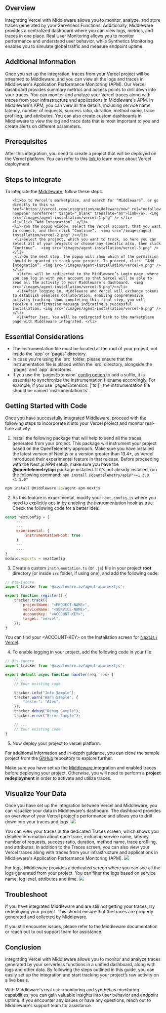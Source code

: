 ## Overview
Integrating Vercel with Middleware allows you to monitor, analyze, and store traces generated by your Serverless Functions. Additionally, Middleware provides a centralized dashboard where you can view logs, metrics, and traces in one place. Real User Monitoring allows you to monitor performance and understand user behavior, while Synthetics Monitoring enables you to simulate global traffic and measure endpoint uptime.


## Additional Information
Once you set up the integration, traces from your Vercel project will be streamed to Middleware, and you can view all the logs and traces in Middleware's Application Performance Monitoring (APM). Our Vercel dashboard provides summary metrics and access points to drill down into your traces. You can monitor and analyze your Vercel traces along with traces from your infrastructure and applications in Middleware's APM. In Middleware's APM, you can view all the details, including service name, latency, number of requests, success ratio, duration, method name, trace profiling, and attributes. You can also create custom dashboards in Middleware to view the log and trace data that is most important to you and create alerts on different parameters.



## Prerequisites
After this integration, you need to create a project that will be deployed on the Vercel platform. You can refer to this <a href="https://vercel.com/docs/concepts/projects/overview" rel="nofollow noopener noreferrer" target="_blank" translate="no"> link </a> to learn more about Vercel deployment.


## Steps to integrate
To integrate the <a href="https://vercel.com/integrations/middleware" rel="nofollow noopener noreferrer" target="_blank" translate="no" color="blue">Middleware</a>, follow these steps.
<ol>
   
    <li>Go to Vercel’s marketplace, and search for “Middleware”, or go directly to this <a href="https://vercel.com/integrations/middleware/new" rel="nofollow noopener noreferrer" target="_blank" translate="no">link</a>. <img src="/images/agent-installation/vercel-1.png" /> </li>
    <li>Click “Add Integration”. </li>
    <li>From the popup window, select the Vercel account, that you want to connect, and then click “Continue”.  <img src="/images/agent-installation/vercel-2.png" /></li>
     <li>Select the project, which you want to track, so here you can select all of your projects or choose any specific also, then click “Continue”.  <img src="/images/agent-installation/vercel-3.png" />  </li>
     <li>On the next step, the popup will show which of the permission should be granted to track your project. To proceed, click  “Add integration”. <img src="/images/agent-installation/vercel-4.png" /> </li>
      <li>You will be redirected to the Middleware’s Login page, where you can log in with your account so that Vercel will be able to send all the activity to your Middleware’s dashboard.  <img src="/images/agent-installation/vercel-5.png"/></li>
      <li>After logging in, Middleware and Vercel will exchange tokens to establish seamless collaboration, enabling comprehensive activity tracking. Upon completing this final step, you will receive a confirmation message indicating a successful installation. <img src="/images/agent-installation/vercel-6.png" /></li>
      <li>After 3sec, You will be redirected back to the marketplace page with Middleware integrated. </li>
</ol>

## Essential Considerations
<ul>
    <li>The instrumentation file must be located at the root of your project, not inside the `app` or `pages` directory.</li>
    <li>In case you're using the `src` folder, please ensure that the instrumentation file is placed within the `src` directory, alongside the `pages` and `app` directories.</li>
    <li>If you use the `pagesExtension` <a href="https://nextjs.org/docs/pages/api-reference/next-config-js/pageExtensions" rel="nofollow noopener noreferrer" target="_blank" translate="no" color="blue"> config option </a> to add a suffix, it is essential to synchronize the instrumentation filename accordingly. For example, if you use `pagesExtension: ['ts']`, the instrumentation file should be named `instrumentation.ts`.</li>
</ul>

## Getting Started with Code
Once you have successfully integrated Middleware, proceed with the following steps to incorporate it into your Vercel project and monitor real-time activity:

1. Install the following package that will help to send all the traces generated from your project. This package will instrument your project based on the OpenTelemetry approach.
<Note>Make sure you have installed the latest version of Next.js or a version greater than 13.4+, as Vercel introduced their experimental feature in that release.</Note>
<Note>Before proceeding with the Next.js APM setup, make sure you have the **@opentelemetry/api** package installed. If it's not already installed, run the following command: `npm install @opentelemetry/api@">=1.3.0 <1.5.0"`</Note>

```javascript Shell
npm install @middleware.io/agent-apm-nextjs
```

2. As this feature is experimental, modify your `next.config.js` where you need to explicitly opt-in by enabling the instrumentation hook as true. Check the following code for a better idea:

```javascript Shell
const nextConfig = {
     ---
     ---
     experimental: {
         instrumentationHook: true
     }
     ---
     ---
}
module.exports = nextConfig
```

3. Create a custom `instrumentation.ts` (or `.js`) file in your project <strong>root</strong> directory (or inside `src` folder, if using one), and add the following code:

```javascript Shell
// @ts-ignore
import tracker from '@middleware.io/agent-apm-nextjs';

export function register() {
    tracker.track({
        projectName: "<PROJECT-NAME>",
        serviceName: "<SERVICE-NAME>",
        accountKey: "<ACCOUNT-KEY>",
        target: "vercel",
    });
}
```
<Note>You can find your &lt;ACCOUNT-KEY&gt; on the Installation screen for <a href="https://app.middleware.io/installation#apm/nextjs" rel="nofollow noopener noreferrer" target="_blank" translate="no" color="blue">NextJs / Vercel</a>.</Note>

4. To enable logging in your project, add the following code in your file:
```javascript
// @ts-ignore
import tracker from '@middleware.io/agent-apm-nextjs';

export default async function handler(req, res) {
    // ...
    // Your existing code

    tracker.info("Info Sample");
    tracker.warn("Warn Sample", {
        "tester": "Alex",
    });
    tracker.debug("Debug Sample");
    tracker.error("Error Sample");

    // ...
    // Your existing code
}
```
5. Now deploy your project to vercel platform.

<Note>For additional information and in-depth guidance, you can clone the sample project from the [GitHub](https://github.com/middleware-labs/demo-apm/tree/master/nextjs/setup) repository to explore further.</Note>

<Note>Make sure you have set up the <a href="https://vercel.com/integrations/middleware" rel="nofollow noopener noreferrer" target="_blank" translate="no" color="blue"> Middleware </a> integration and enabled traces before deploying your project. Otherwise, you will need to perform a <strong>project redeployment</strong> in order to activate and utilize traces.</Note>

## Visualize Your Data
Once you have set up the integration between Vercel and Middleware, you can visualize your data in Middleware's dashboard. The dashboard provides an overview of your Vercel project's performance and allows you to drill down into your traces and logs.
<img src="/images/agent-installation/vercel-7.png" />

You can view your traces in the dedicated Traces screen, which shows you detailed information about each trace, including service name, latency, number of requests, success ratio, duration, method name, trace profiling, and attributes. In addition to the Traces screen, you can also view your Vercel traces along with traces from your infrastructure and applications in Middleware's Application Performance Monitoring (APM).
<img src="/images/agent-installation/vercel-8.png" />

For logs, Middleware provides a dedicated screen where you can see all the logs generated from your project. You can filter the logs based on service name, log level, attributes and time.
<img src="/images/agent-installation/vercel-9.png" />


## Troubleshoot
If you have integrated Middleware and are still not getting your traces, try redeploying your project. This should ensure that the traces are properly generated and collected by Middleware. 

If you still encounter issues, please refer to the Middleware documentation or reach out to out support team for assistance.


## Conclusion
Integrating Vercel with Middleware allows you to monitor and analyze traces generated by your serverless functions in a unified dashboard, along with logs and other data. By following the steps outlined in this guide, you can easily set up the integration and start tracking your project’s raw activity on a live basis.

With Middleware's real user monitoring and synthetics monitoring capabilities, you can gain valuable insights into user behavior and endpoint uptime. If you encounter any issues or have any questions, reach out to Middleware's support team for assistance.
